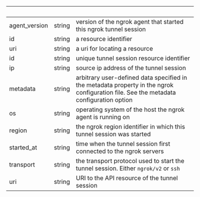 | &nbsp;        | &nbsp; | &nbsp;                                                                                                                                |
| ------------- | ------ | ------------------------------------------------------------------------------------------------------------------------------------- |
| agent_version | string | version of the ngrok agent that started this ngrok tunnel session                                                                     |
| id            | string | a resource identifier                                                                                                                 |
| uri           | string | a uri for locating a resource                                                                                                         |
| id            | string | unique tunnel session resource identifier                                                                                             |
| ip            | string | source ip address of the tunnel session                                                                                               |
| metadata      | string | arbitrary user-defined data specified in the metadata property in the ngrok configuration file. See the metadata configuration option |
| os            | string | operating system of the host the ngrok agent is running on                                                                            |
| region        | string | the ngrok region identifier in which this tunnel session was started                                                                  |
| started_at    | string | time when the tunnel session first connected to the ngrok servers                                                                     |
| transport     | string | the transport protocol used to start the tunnel session. Either `ngrok/v2` or `ssh`                                                   |
| uri           | string | URI to the API resource of the tunnel session                                                                                         |
